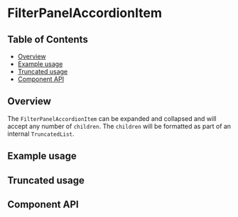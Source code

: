 
# FilterPanelAccordionItem

## Table of Contents

- [Overview](#overview)
- [Example usage](#example-usage)
- [Truncated usage](#truncated-usage)
- [Component API](#component-api)

## Overview

The `FilterPanelAccordionItem` can be expanded and collapsed and will accept any
number of `children`. The `children` will be formatted as part of an internal
`TruncatedList`.

## Example usage

<Canvas>
  <Story of={FilterPanelAccordionItemStories.Default} />
</Canvas>

## Truncated usage

<Canvas>
  <Story of={FilterPanelAccordionItemStories.Truncated} />
</Canvas>

## Component API

<ArgsTable />
